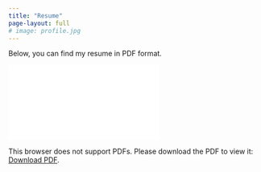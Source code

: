 ```yaml
---
title: "Resume"
page-layout: full
# image: profile.jpg
---
```


Below, you can find my resume in PDF format.

<object data="/posts/resume/CV_Bauke_Brenninkmeijer.pdf" type="application/pdf" width="1400px" height="1000px">
    <embed src="/posts/resume/CV_Bauke_Brenninkmeijer.pdf">
        <p>This browser does not support PDFs. Please download the PDF to view it: <a href="/posts/resume/CV_Bauke_Brenninkmeijer.pdf">Download PDF</a>.</p>
    </embed>
</object>
